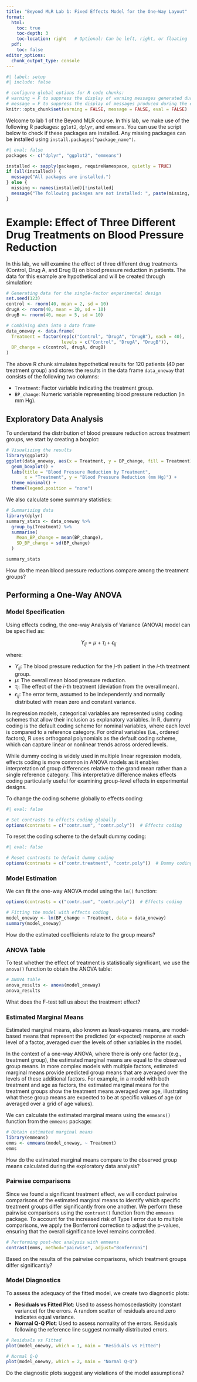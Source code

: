 ```yaml
---
title: "Beyond MLR Lab 1: Fixed Effects Model for the One-Way Layout"
format:
  html:
    toc: true
    toc-depth: 3
    toc-location: right   # Optional: Can be left, right, or floating
  pdf:
    toc: false
editor_options:
  chunk_output_type: console
---
```


```r
#| label: setup
#| include: false

# configure global options for R code chunks:
# warning = F to suppress the display of warning messages generated during the execution of code chunks
# message = F to suppress the display of messages produced during the execution of code chunks
knitr::opts_chunk$set(warning = FALSE, message = FALSE, eval = FALSE)
```

Welcome to lab 1 of the Beyond MLR course. In this lab, we make use of the following R packages: `gglot2`, `dplyr`, and `emmeans`. You can use the script below to check if these packages are installed. Any missing packages can be installed using `install.packages("package_name")`.

```r
#| eval: false
packages <- c("dplyr", "ggplot2", "emmeans")

installed <- sapply(packages, requireNamespace, quietly = TRUE)
if (all(installed)) {
  message("All packages are installed.")
} else {
  missing <- names(installed)[!installed]
  message("The following packages are not installed: ", paste(missing, collapse = ", "))
}
```

# Example: Effect of Three Different Drug Treatments on Blood Pressure Reduction

In this lab, we will examine the effect of three different drug treatments (Control, Drug A, and Drug B) on blood pressure reduction in patients. The data for this example are hypothetical and will be created through simulation:

```r
# Generating data for the single-factor experimental design
set.seed(123)
control <- rnorm(40, mean = 2, sd = 10)
drugA <- rnorm(40, mean = 20, sd = 10)
drugB <- rnorm(40, mean = 5, sd = 10)

# Combining data into a data frame
data_oneway <- data.frame(
  Treatment = factor(rep(c("Control", "DrugA", "DrugB"), each = 40),
                     levels = c("Control", "DrugA", "DrugB")),
  BP_change = c(control, drugA, drugB)
)
```

The above R chunk simulates hypothetical results for 120 patients (40 per treatment group) and stores the results in the data frame `data_oneway` that consists of the following two columns:

* `Treatment`: Factor variable indicating the treatment group.
* `BP_change`: Numeric variable representing blood pressure reduction (in mm Hg).

## Exploratory Data Analysis

To understand the distribution of blood pressure reduction across treatment groups, we start by creating a boxplot:

```r
# Visualizing the results
library(ggplot2)
ggplot(data_oneway, aes(x = Treatment, y = BP_change, fill = Treatment)) +
  geom_boxplot() +
  labs(title = "Blood Pressure Reduction by Treatment",
       x = "Treatment", y = "Blood Pressure Reduction (mm Hg)") +
  theme_minimal() +
  theme(legend.position = "none")
```

We also calculate some summary statistics:

```r
# Summarizing data
library(dplyr)
summary_stats <- data_oneway %>%
  group_by(Treatment) %>%
  summarise(
    Mean_BP_change = mean(BP_change),
    SD_BP_change = sd(BP_change)
  )

summary_stats
```

::: {.callout-important icon=false title="Question"}
How do the mean blood pressure reductions compare among the treatment groups?
:::

## Performing a One-Way ANOVA

### Model Specification

Using effects coding, the one-way Analysis of Variance (ANOVA) model can be specified as:


$$
Y_{ij} = \mu + \tau_i + \epsilon_{ij}
$$

where:

- $Y_{ij}$: The blood pressure reduction for the $j$-th patient in the $i$-th treatment group.
- $\mu$: The overall mean blood pressure reduction.
- $\tau_i$: The effect of the $i$-th treatment (deviation from the overall mean).
- $\epsilon_{ij}$: The error term, assumed to be independently and normally distributed with mean zero and constant variance.

::: {#nte-codings .callout-note title="Coding schemes for categorical variables"}
In regression models, categorical variables are represented using coding schemes that allow their inclusion as explanatory variables. In R, dummy coding is the default coding scheme for nominal variables, where each level is compared to a reference category. For ordinal variables (i.e., ordered factors), R uses orthogonal polynomials as the default coding scheme, which can capture linear or nonlinear trends across ordered levels.

While dummy coding is widely used in multiple linear regression models, effects coding is more common in ANOVA models as it enables interpretation of group differences relative to the grand mean rather than a single reference category. This interpretative difference makes effects coding particularly useful for examining group-level effects in experimental designs.

To change the coding scheme globally to effects coding:
```r
#| eval: false

# Set contrasts to effects coding globally
options(contrasts = c("contr.sum", "contr.poly"))  # Effects coding
```

To reset the coding scheme to the default dummy coding:
```r
#| eval: false

# Reset contrasts to default dummy coding
options(contrasts = c("contr.treatment", "contr.poly"))  # Dummy coding
```
:::

### Model Estimation

We can fit the one-way ANOVA model using the `lm()` function:

```r
options(contrasts = c("contr.sum", "contr.poly"))  # Effects coding

# Fitting the model with effects coding
model_oneway <- lm(BP_change ~ Treatment, data = data_oneway)
summary(model_oneway)
```

::: {.callout-important icon=false title="Question"}
How do the estimated coefficients relate to the group means?
:::

### ANOVA Table

To test whether the effect of treatment is statistically significant, we use the `anova()` function to obtain the ANOVA table:

```r
# ANOVA table
anova_results <- anova(model_oneway)
anova_results
```

::: {.callout-important icon=false title="Question"}
What does the F-test tell us about the treatment effect?
:::

### Estimated Marginal Means

Estimated marginal means, also known as least-squares means, are model-based means that represent the predicted (or expected) response at each level of a factor, averaged over the levels of other variables in the model.

In the context of a one-way ANOVA, where there is only one factor (e.g., treatment group), the estimated marginal means are equal to the observed group means. In more complex models with multiple factors, estimated marginal means provide predicted group means that are averaged over the levels of these additional factors. For example, in a model with both treatment and age as factors, the estimated marginal means for the treatment groups show the treatment means averaged over age, illustrating what these group means are expected to be at specific values of age (or averaged over a grid of age values).

We can calculate the estimated marginal means using the `emmeans()` function from the `emmeans` package:

```r
# Obtain estimated marginal means
library(emmeans)
emms <- emmeans(model_oneway, ~ Treatment)
emms
```

::: {.callout-important icon=false title="Question"}
How do the estimated marginal means compare to the observed group means calculated during the exploratory data analysis?
:::

### Pairwise comparisons

Since we found a significant treatment effect, we will conduct pairwise comparisons of the estimated marginal means to identify which specific treatment groups differ significantly from one another. We perform these pairwise comparisons using the `contrast()` function from the `emmeans` package. To account for the increased risk of Type I error due to multiple comparisons, we apply the Bonferroni correction to adjust the p-values, ensuring that the overall significance level remains controlled.

```r
# Performing post-hoc analysis with emmeans
contrast(emms, method="pairwise", adjust="Bonferroni")

```

::: {.callout-important icon=false title="Question"}
Based on the results of the pairwise comparisons, which treatment groups differ significantly?
:::

### Model Diagnostics

To assess the adequacy of the fitted model, we create two diagnostic plots:

- **Residuals vs Fitted Plot**: Used to assess homoscedasticity (constant variance) for the errors. A random scatter of residuals around zero indicates equal variance.
- **Normal Q-Q Plot**: Used to assess normality of the errors. Residuals following the reference line suggest normally distributed errors.



```r
# Residuals vs Fitted
plot(model_oneway, which = 1, main = "Residuals vs Fitted")

# Normal Q-Q
plot(model_oneway, which = 2, main = "Normal Q-Q")
```

::: {.callout-important icon=false title="Question"}
Do the diagnostic plots suggest any violations of the model assumptions?
:::

<!--
### Reporting
A one-way ANOVA showed a statistically significant effect of treatment on blood pressure reduction, F(2, 117) = 43.71, p < 0.001. Estimated marginal means (95% CI) were 19.9 (17.1, 22.8) mm Hg for Drug A, 5.1 (2.3, 7.9) mm Hg for Drug B, and 2.5 (−0.4 – 5.3) mm Hg for the Control group. Pairwise comparisons (Bonferroni-adjusted) indicated statistically significant differences between Drug A and both Drug B (p < 0.001) and the Control group (p < 0.001), but not between Drug B and the Control group (p = 0.586).
-->

